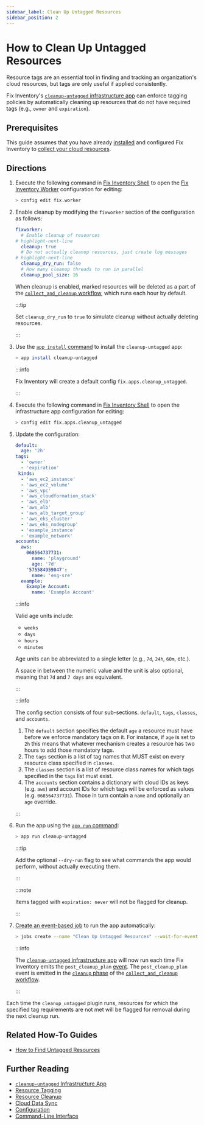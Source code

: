 ```yaml
---
sidebar_label: Clean Up Untagged Resources
sidebar_position: 2
---
```


# How to Clean Up Untagged Resources

Resource tags are an essential tool in finding and tracking an organization's cloud resources, but tags are only useful if applied consistently.

Fix Inventory's [`cleanup-untagged` infrastructure app](../../reference/infrastructure-apps/cleanup-untagged.mdx) can enforce tagging policies by automatically cleaning up resources that do not have required tags (e.g., `owner` and `expiration`).

## Prerequisites

This guide assumes that you have already [installed](../../getting-started/install/index.mdx) and configured Fix Inventory to [collect your cloud resources](../../getting-started/configure/index.mdx).

## Directions

1. Execute the following command in [Fix Inventory Shell](../../reference/components/shell.mdx) to open the [Fix Inventory Worker](../../reference/components/worker.mdx) configuration for editing:

   ```bash
   > config edit fix.worker
   ```

2. Enable cleanup by modifying the `fixworker` section of the configuration as follows:

   ```yaml
   fixworker:
     # Enable cleanup of resources
   # highlight-next-line
     cleanup: true
     # Do not actually cleanup resources, just create log messages
   # highlight-next-line
     cleanup_dry_run: false
     # How many cleanup threads to run in parallel
     cleanup_pool_size: 16
   ```

   When cleanup is enabled, marked resources will be deleted as a part of the [`collect_and_cleanup` workflow](../../reference/workflows/index.mdx#collect_and_cleanup-workflow), which runs each hour by default.

   :::tip

   Set `cleanup_dry_run` to `true` to simulate cleanup without actually deleting resources.

   :::

3. Use the [`app install` command](../../reference/cli/app/install.mdx) to install the `cleanup-untagged` app:

   ```bash
   > app install cleanup-untagged
   ```

   :::info

   Fix Inventory will create a default config `fix.apps.cleanup_untagged`.

   :::

4. Execute the following command in [Fix Inventory Shell](../../reference/components/shell.mdx) to open the infrastructure app configuration for editing:

   ```bash
   > config edit fix.apps.cleanup_untagged
   ```

5. Update the configuration:

   ```yaml title="cleanup_untagged configuration"
   default:
     age: '2h'
   tags:
     - 'owner'
     - 'expiration'
    kinds:
     - 'aws_ec2_instance'
     - 'aws_ec2_volume'
     - 'aws_vpc'
     - 'aws_cloudformation_stack'
     - 'aws_elb'
     - 'aws_alb'
     - 'aws_alb_target_group'
     - 'aws_eks_cluster'
     - 'aws_eks_nodegroup'
     - 'example_instance'
     - 'example_network'
   accounts:
     aws:
       068564737731:
         name: 'playground'
         age: '7d'
       '575584959047':
         name: 'eng-sre'
     example:
       Example Account:
         name: 'Example Account'
   ```

   :::info

   Valid age units include:

   - `weeks`
   - `days`
   - `hours`
   - `minutes`

   Age units can be abbreviated to a single letter (e.g., `7d`, `24h`, `60m`, etc.).

   A space in between the numeric value and the unit is also optional, meaning that `7d` and `7 days` are equivalent.

   :::

   :::info

   The config section consists of four sub-sections. `default`, `tags`, `classes`, and `accounts`.

   1. The `default` section specifies the default `age` a resource must have before we enforce mandatory tags on it. For instance, if `age` is set to `2h` this means that whatever mechanism creates a resource has two hours to add those mandatory tags.
   2. The `tags` section is a list of tag names that MUST exist on every resource class specified in `classes`.
   3. The `classes` section is a list of resource class names for which tags specified in the `tags` list must exist.
   4. The `accounts` section contains a dictionary with cloud IDs as keys (e.g. `aws`) and account IDs for which tags will be enforced as values (e.g. `068564737731`). Those in turn contain a `name` and optionally an `age` override.

   :::

6. Run the app using the [`app run` command](../../reference/cli/app/run.mdx):

   ```bash
   > app run cleanup-untagged
   ```

   :::tip

   Add the optional `--dry-run` flag to see what commands the app would perform, without actually executing them.

   :::

   :::note

   Items tagged with `expiration: never` will not be flagged for cleanup.

   :::

7. [Create an event-based job](../automation/create-an-event-based-job.mdx) to run the app automatically:

   ```bash
   > jobs create --name "Clean Up Untagged Resources" --wait-for-event cleanup_plan 'app run cleanup-untagged'
   ```

   :::info

   The [`cleanup-untagged` infrastructure app](../../reference/infrastructure-apps/cleanup-untagged.mdx) will now run each time Fix Inventory emits the `post_cleanup_plan` [event](../../reference/events/index.mdx). The `post_cleanup_plan` event is emitted in the [`cleanup` phase](../../reference/workflows/index.mdx#cleanup) of the [`collect_and_cleanup` workflow](../../reference/workflows/index.mdx#collect_and_cleanup-workflow).

   :::

Each time the `cleanup_untagged` plugin runs, resources for which the specified tag requirements are not met will be flagged for removal during the next cleanup run.

## Related How-To Guides

- [How to Find Untagged Resources](../search/find-untagged-resources.mdx)

## Further Reading

- [`cleanup-untagged` Infrastructure App](../../reference/infrastructure-apps/cleanup-untagged.mdx)
- [Resource Tagging](../../concepts/resource-management/tagging.mdx)
- [Resource Cleanup](../../concepts/resource-management/cleanup.mdx)
- [Cloud Data Sync](../../concepts/cloud-data-sync/index.mdx)
- [Configuration](../../reference/configuration/index.mdx)
- [Command-Line Interface](../../reference/cli/index.mdx)

